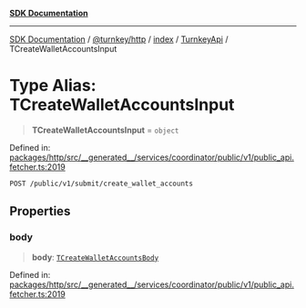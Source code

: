 [**SDK Documentation**](../../../../../../README.mdx)

***

[SDK Documentation](../../../../../../packages.mdx) / [@turnkey/http](../../../../README.mdx) / [index](../../../README.mdx) / [TurnkeyApi](../README.mdx) / TCreateWalletAccountsInput

# Type Alias: TCreateWalletAccountsInput

> **TCreateWalletAccountsInput** = `object`

Defined in: [packages/http/src/\_\_generated\_\_/services/coordinator/public/v1/public\_api.fetcher.ts:2019](https://github.com/tkhq/sdk/blob/3a88af7d1d927c6022706911d6af0f92f1440e00/packages/http/src/__generated__/services/coordinator/public/v1/public_api.fetcher.ts#L2019)

`POST /public/v1/submit/create_wallet_accounts`

## Properties

### body

> **body**: [`TCreateWalletAccountsBody`](TCreateWalletAccountsBody.mdx)

Defined in: [packages/http/src/\_\_generated\_\_/services/coordinator/public/v1/public\_api.fetcher.ts:2019](https://github.com/tkhq/sdk/blob/3a88af7d1d927c6022706911d6af0f92f1440e00/packages/http/src/__generated__/services/coordinator/public/v1/public_api.fetcher.ts#L2019)
